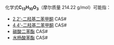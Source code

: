 {{DISPLAYTITLE:C<sub>13</sub>H<sub>10</sub>O<sub>3</sub>}}{{MolFormDisambigNav|C=13|H=10|O=3}}
化学式'''C<sub>13</sub>H<sub>10</sub>O<sub>3</sub>'''（摩尔质量 214.22 g/mol）可能指：
* [[2,2'-二羟基二苯甲酮|2,2'-二羟基二苯甲酮]] CAS#{{CAS|835-11-0}}
* [[4,4'-二羟基二苯甲酮|4,4'-二羟基二苯甲酮]] CAS#{{CAS|611-99-4}}
* [[碳酸二苯酯|碳酸二苯酯]] CAS#{{CAS|102-09-0}}
* [[水杨酸苯酯|水杨酸苯酯]] CAS#{{CAS|118-55-8}}

{{MolFormDisambig}}